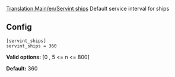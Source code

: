 [[Translation:Main/en/Servint ships]]
Default service interval for ships

== Config ==

<pre>
[servint_ships]
servint_ships = 360
</pre>

'''Valid options:''' [0 , 5 <= n <= 800]

'''Default:''' 360